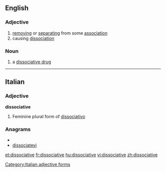 ==English==

===Adjective===
{{infl|en|adjective}}

# [[removing]] or [[separating]] from some [[association]]
# causing [[dissociation]]

===Noun===
{{en-noun}}

# a [[dissociative drug]]

----

==Italian==

===Adjective===
'''dissociative''' {{f}}

# Feminine plural form of [[dissociativo]]

===Anagrams===
* {{alphagram|acdeiiiosstv}}
* [[dissociatevi#Italian|dissociatevi]]

[[Category:Italian adjective forms]]

[[et:dissociative]]
[[fr:dissociative]]
[[hu:dissociative]]
[[vi:dissociative]]
[[zh:dissociative]]